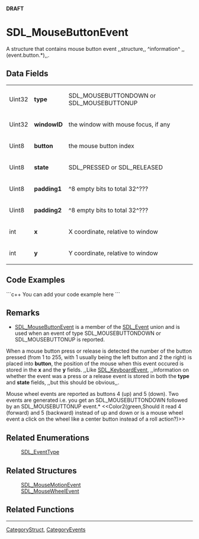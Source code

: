 <!-- pragma section-numbers off -->
<!-- pragma disable-camelcase -->
'''DRAFT'''

= SDL_MouseButtonEvent =
A structure that contains mouse button event ,,structure,, ^information^ ,,(event.button.*),,.


== Data Fields ==
{|
|Uint32
|'''type'''
|SDL_MOUSEBUTTONDOWN or SDL_MOUSEBUTTONUP
|-
|Uint32
|'''windowID'''
|the window with mouse focus, if any
|-
|Uint8
|'''button'''
|the mouse button index
|-
|Uint8
|'''state'''
|SDL_PRESSED or SDL_RELEASED
|-
|Uint8
|'''padding1'''
|^8 empty bits to total 32^???
|-
|Uint8
|'''padding2'''
|^8 empty bits to total 32^???
|-
|int
|'''x'''
|X coordinate, relative to window
|-
|int
|'''y'''
|Y coordinate, relative to window
|}

== Code Examples ==
```c++
You can add your code example here
```

== Remarks ==
*[[SDL_MouseButtonEvent]] is a member of the [[SDL_Event]] union and is used when an event of type SDL_MOUSEBUTTONDOWN or SDL_MOUSEBUTTONUP is reported.

When a mouse button press or release is detected the number of the button pressed (from 1 to 255, with 1 usually being the left button and 2 the right) is placed into '''button''', the position of the mouse when this event occured is stored in the '''x''' and the '''y'''  fields. ,,Like [[SDL_KeyboardEvent]], ,,information on whether the event was a press or a release event is stored in both the '''type''' and '''state''' fields, ,,but this should be obvious,,.

Mouse wheel events are reported as buttons 4 (up) and 5 (down). Two events are generated i.e. you get an SDL_MOUSEBUTTONDOWN followed by an SDL_MOUSEBUTTONUP event.*
<<Color2(green,Should it read 4 (forward) and 5 (backward) instead of up and down or is a mouse wheel event a click on the wheel like a center button instead of a roll action?)>>

== Related Enumerations ==
:[[SDL_EventType]]

== Related Structures ==
:[[SDL_MouseMotionEvent]]
:[[SDL_MouseWheelEvent]]

== Related Functions ==

----
[[CategoryStruct]], [[CategoryEvents]]

